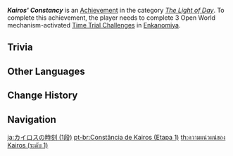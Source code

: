 {{Achievement Infobox
|title        = Kairos' Constancy
|id           = 80138
|order id     = 0138
|category     = The Light of Day
|description  = Complete 3 Open World mechanism-activated [[Time Trial Challenge]]s in [[Enkanomiya]].
|requirements = 
|primogems    = 5
|tracking     = Tracks the amount of Open World mechanism-activated Time Trial Challenges completed.
|topic        = Time Trial Challenges
|set          = Kairos' Constancy
|tier         = 1
|tiers_total  = 3
}}
'''''Kairos' Constancy''''' is an [[Achievement]] in the category ''[[The Light of Day]]''. To complete this achievement, the player needs to complete 3 Open World mechanism-activated [[Time Trial Challenge]]s in [[Enkanomiya]].

==Trivia==
{{Transclude|Kairos' Constancy|Trivia}}

<!--
==Video Guides==
{{EVT
|video1   = 
|caption1 = 
}}
-->
==Other Languages==
{{Other Languages|Transclude=Kairos' Constancy}}

==Change History==
{{Change History|2.4}}
<!--
==References==
{{Reflist}}
-->
==Navigation==
{{Achievement Navbox}}

[[ja:カイロスの時刻 (1段)]]
[[pt-br:Constância de Kairos (Etapa 1)]]
[[th:ความแน่วแน่ของ Kairos (ระดับ 1)]]